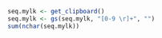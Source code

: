 

```r
seq.mylk <- get_clipboard()
seq.mylk <- gs(seq.mylk, "[0-9 \r]+", "")
sum(nchar(seq.mylk))
```

